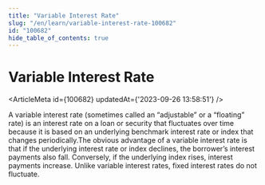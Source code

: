 ```yaml
---
title: "Variable Interest Rate"
slug: "/en/learn/variable-interest-rate-100682"
id: "100682"
hide_table_of_contents: true
---
```



# Variable Interest Rate

<ArticleMeta id={100682} updatedAt={'2023-09-26 13:58:51'} />
<div className='border-solid border-b border-t-0 my-4 border-[var(--ifm-color-gray-300)]' />

A variable interest rate (sometimes called an “adjustable” or a “floating” rate) is an interest rate on a loan or security that fluctuates over time because it is based on an underlying benchmark interest rate or index that changes periodically.The obvious advantage of a variable interest rate is that if the underlying interest rate or index declines, the borrower’s interest payments also fall. Conversely, if the underlying index rises, interest payments increase. Unlike variable interest rates, fixed interest rates do not fluctuate.

